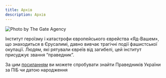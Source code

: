 ```yaml
---
title: Архів
description: Архів
---
```



<Image src="/assets/archive/img_0.webp" alt="Photo by The Gate Agency" />

Інститут героїзму і катастрофи європейського єврейства «Яд-Вашем», що
знаходиться в Єрусалимі, давно вивчає трагічні події фашистської окупації.
Людям, які рятували євреїв від загибелі, цей інститут присуджує звання
“праведник”.

За цим [посиланням](https://pravedniki.com.ua/) ви можете спробувати знайти
Праведників України за ПІБ чи датою народження
